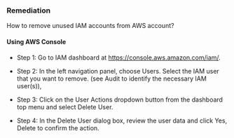 ### Remediation

How to remove unused IAM accounts from AWS account?

#### Using AWS Console

- Step 1: Go to IAM dashboard at https://console.aws.amazon.com/iam/.

- Step 2: In the left navigation panel, choose Users. Select the IAM user that you want to remove.
  (see Audit to identify the necessary IAM user(s)),

- Step 3: Click on the User Actions dropdown button from the dashboard top menu and select Delete User.

- Step 4: In the Delete User dialog box, review the user data and click Yes, Delete to confirm the action.
